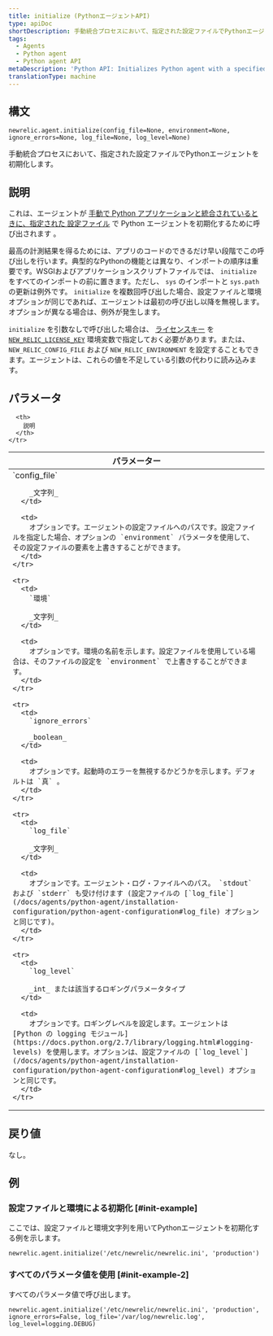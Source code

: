 ```yaml
---
title: initialize (PythonエージェントAPI)
type: apiDoc
shortDescription: 手動統合プロセスにおいて、指定された設定ファイルでPythonエージェントを初期化します。
tags:
  - Agents
  - Python agent
  - Python agent API
metaDescription: 'Python API: Initializes Python agent with a specified config file during the manual integration process.'
translationType: machine
---
```


## 構文

```
newrelic.agent.initialize(config_file=None, environment=None, ignore_errors=None, log_file=None, log_level=None)
```

手動統合プロセスにおいて、指定された設定ファイルでPythonエージェントを初期化します。

## 説明

これは、エージェントが [手動で Python アプリケーションと統合されているときに、指定された ](/docs/agents/python-agent/installation-configuration/python-agent-integration#manual-integration)[設定ファイル](/docs/agents/python-agent/installation-configuration/python-agent-configuration#agent-configuration-file) で Python エージェントを初期化するために呼び出されます 。

最高の計測結果を得るためには、アプリのコードのできるだけ早い段階でこの呼び出しを行います。典型的なPythonの機能とは異なり、インポートの順序は重要です。WSGIおよびアプリケーションスクリプトファイルでは、 `initialize` をすべてのインポートの前に置きます。ただし、 `sys` のインポートと `sys.path` の更新は例外です。 `initialize` を複数回呼び出した場合、設定ファイルと環境オプションが同じであれば、エージェントは最初の呼び出し以降を無視します。オプションが異なる場合は、例外が発生します。

`initialize` を引数なしで呼び出した場合は、 [ライセンスキー](/docs/apis/intro-apis/new-relic-api-keys/#ingest-license-key#find-heroku) を [`NEW_RELIC_LICENSE_KEY`](/docs/agents/python-agent/installation-configuration/python-agent-configuration#license_key) 環境変数で指定しておく必要があります。または、 `NEW_RELIC_CONFIG_FILE` および `NEW_RELIC_ENVIRONMENT` を設定することもできます。エージェントは、これらの値を不足している引数の代わりに読み込みます。

## パラメータ

<table>
  <thead>
    <tr>
      <th width="25%">
        パラメーター
      </th>

      <th>
        説明
      </th>
    </tr>
  </thead>

  <tbody>
    <tr>
      <td>
        `config_file`

        _文字列_
      </td>

      <td>
        オプションです。エージェントの設定ファイルへのパスです。設定ファイルを指定した場合、オプションの `environment` パラメータを使用して、その設定ファイルの要素を上書きすることができます。
      </td>
    </tr>

    <tr>
      <td>
        `環境`

        _文字列_
      </td>

      <td>
        オプションです。環境の名前を示します。設定ファイルを使用している場合は、そのファイルの設定を `environment` で上書きすることができます。
      </td>
    </tr>

    <tr>
      <td>
        `ignore_errors`

        _boolean_
      </td>

      <td>
        オプションです。起動時のエラーを無視するかどうかを示します。デフォルトは `真` 。
      </td>
    </tr>

    <tr>
      <td>
        `log_file`

        _文字列_
      </td>

      <td>
        オプションです。エージェント・ログ・ファイルへのパス。 `stdout` および `stderr` も受け付けます (設定ファイルの [`log_file`](/docs/agents/python-agent/installation-configuration/python-agent-configuration#log_file) オプションと同じです)。
      </td>
    </tr>

    <tr>
      <td>
        `log_level`

        _int_ または該当するロギングパラメータタイプ
      </td>

      <td>
        オプションです。ロギングレベルを設定します。エージェントは [Python の logging モジュール](https://docs.python.org/2.7/library/logging.html#logging-levels) を使用します。オプションは、設定ファイルの [`log_level`](/docs/agents/python-agent/installation-configuration/python-agent-configuration#log_level) オプションと同じです。
      </td>
    </tr>
  </tbody>
</table>

## 戻り値

なし。

## 例

### 設定ファイルと環境による初期化 [#init-example]

ここでは、設定ファイルと環境文字列を用いてPythonエージェントを初期化する例を示します。

```
newrelic.agent.initialize('/etc/newrelic/newrelic.ini', 'production')
```

### すべてのパラメータ値を使用 [#init-example-2]

すべてのパラメータ値で呼び出します。

```
newrelic.agent.initialize('/etc/newrelic/newrelic.ini', 'production', ignore_errors=False, log_file='/var/log/newrelic.log', log_level=logging.DEBUG)
```